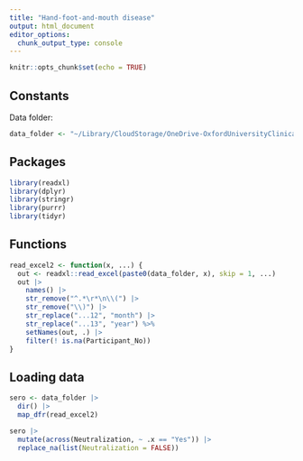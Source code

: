 ```yaml
---
title: "Hand-foot-and-mouth disease"
output: html_document
editor_options: 
  chunk_output_type: console
---
```


```r
knitr::opts_chunk$set(echo = TRUE)
```


## Constants

Data folder:

```r
data_folder <- "~/Library/CloudStorage/OneDrive-OxfordUniversityClinicalResearchUnit/GitHub/OUCRU-Modelling/hfmd/"
```


## Packages

```r
library(readxl)
library(dplyr)
library(stringr)
library(purrr)
library(tidyr)
```


## Functions

```r
read_excel2 <- function(x, ...) {
  out <- readxl::read_excel(paste0(data_folder, x), skip = 1, ...)
  out |>
    names() |>
    str_remove("^.*\r*\n\\(") |>
    str_remove("\\)") |>
    str_replace("...12", "month") |>
    str_replace("...13", "year") %>%
    setNames(out, .) |> 
    filter(! is.na(Participant_No))
}
```


## Loading data

```r
sero <- data_folder |>
  dir() |> 
  map_dfr(read_excel2)
```

```r
sero |> 
  mutate(across(Neutralization, ~ .x == "Yes")) |> 
  replace_na(list(Neutralization = FALSE))
```

